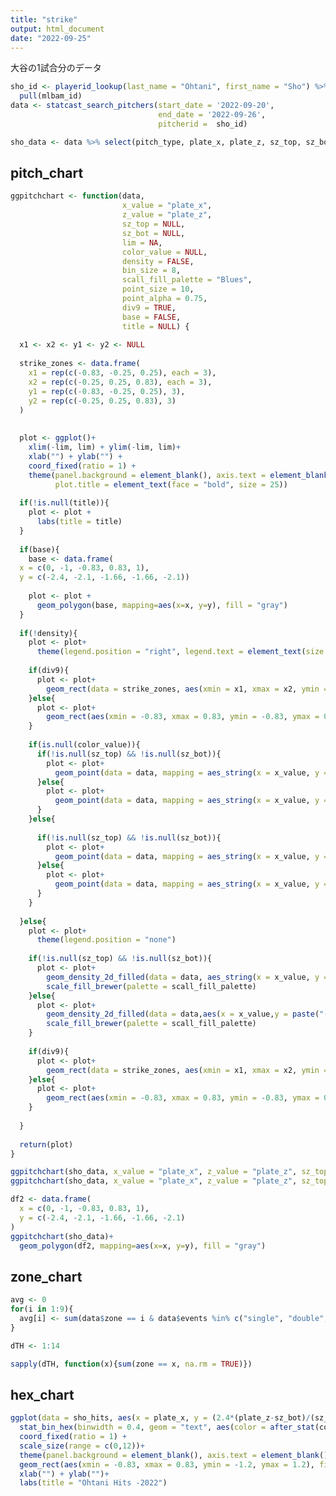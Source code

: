 ```yaml
---
title: "strike"
output: html_document
date: "2022-09-25"
---
```


大谷の1試合分のデータ
```r
sho_id <- playerid_lookup(last_name = "Ohtani", first_name = "Sho") %>% 
  pull(mlbam_id)
data <- statcast_search_pitchers(start_date = '2022-09-20',
                                 end_date = '2022-09-26',
                                 pitcherid =  sho_id)

sho_data <- data %>% select(pitch_type, plate_x, plate_z, sz_top, sz_bot)
```

## pitch_chart
```r
ggpitchchart <- function(data,
                         x_value = "plate_x",
                         z_value = "plate_z",
                         sz_top = NULL,
                         sz_bot = NULL,
                         lim = NA,
                         color_value = NULL,
                         density = FALSE,
                         bin_size = 8,
                         scall_fill_palette = "Blues",
                         point_size = 10,
                         point_alpha = 0.75,
                         div9 = TRUE,
                         base = FALSE,
                         title = NULL) {
  
  x1 <- x2 <- y1 <- y2 <- NULL
  
  strike_zones <- data.frame(
    x1 = rep(c(-0.83, -0.25, 0.25), each = 3),
    x2 = rep(c(-0.25, 0.25, 0.83), each = 3),
    y1 = rep(c(-0.83, -0.25, 0.25), 3),
    y2 = rep(c(-0.25, 0.25, 0.83), 3)
  )
  
  
  plot <- ggplot()+
    xlim(-lim, lim) + ylim(-lim, lim)+
    xlab("") + ylab("") +
    coord_fixed(ratio = 1) +
    theme(panel.background = element_blank(), axis.text = element_blank(), axis.ticks = element_blank(),
          plot.title = element_text(face = "bold", size = 25))
  
  if(!is.null(title)){
    plot <- plot +
      labs(title = title)
  }
  
  if(base){
    base <- data.frame(
  x = c(0, -1, -0.83, 0.83, 1),
  y = c(-2.4, -2.1, -1.66, -1.66, -2.1))
    
    plot <- plot +
      geom_polygon(base, mapping=aes(x=x, y=y), fill = "gray")
  }
  
  if(!density){
    plot <- plot+
      theme(legend.position = "right", legend.text = element_text(size = 17), legend.title = element_text(size = 17))
    
    if(div9){
      plot <- plot+
        geom_rect(data = strike_zones, aes(xmin = x1, xmax = x2, ymin = y1, ymax = y2), fill = "white", color = "gray20")
    }else{
      plot <- plot+
        geom_rect(aes(xmin = -0.83, xmax = 0.83, ymin = -0.83, ymax = 0.83), fill = NA, color = "gray20")
    }
    
    if(is.null(color_value)){
      if(!is.null(sz_top) && !is.null(sz_bot)){
        plot <- plot+
          geom_point(data = data, mapping = aes_string(x = x_value, y = paste("(1.66*(",z_value,"-",sz_bot,")/(",sz_top,"-",sz_bot,")-0.83)")),color = "blue", alpha = point_alpha, size = point_size)
      }else{
        plot <- plot+
          geom_point(data = data, mapping = aes_string(x = x_value, y = paste("(1.66*(",z_value,"-1.57)/(3.39-1.57)-0.83)")), color = "blue", alpha = point_alpha, size = point_size)
      }
    }else{
      
      if(!is.null(sz_top) && !is.null(sz_bot)){
        plot <- plot+
          geom_point(data = data, mapping = aes_string(x = x_value, y = paste("(1.66*(",z_value,"-",sz_bot,")/(",sz_top,"-",sz_bot,")-0.83)"), color = color_value), alpha = point_alpha, size = point_size)
      }else{
        plot <- plot+
          geom_point(data = data, mapping = aes_string(x = x_value, y = paste("(1.66*(",z_value,"-1.57)/(3.39-1.57)-0.83)"), color = color_value), alpha = point_alpha, size = point_size)
      }
    }
    
  }else{
    plot <- plot+
      theme(legend.position = "none")
    
    if(!is.null(sz_top) && !is.null(sz_bot)){
      plot <- plot+
        geom_density_2d_filled(data = data, aes_string(x = x_value, y = paste("(1.66*(",z_value,"-",sz_bot,")/(",sz_top,"-",sz_bot,")-0.83)")), bins = bin_size, alpha = 0.5)+
        scale_fill_brewer(palette = scall_fill_palette)
    }else{
      plot <- plot+
        geom_density_2d_filled(data = data,aes(x = x_value,y = paste("(1.66*(",z_value,"-1.57)/(3.39-1.57)-0.83)")),bins = bin_size, alpha = 0.5)+
        scale_fill_brewer(palette = scall_fill_palette)
    }
    
    if(div9){
      plot <- plot+
        geom_rect(data = strike_zones, aes(xmin = x1, xmax = x2, ymin = y1, ymax = y2), fill = NA, color = "gray20")
    }else{
      plot <- plot+
        geom_rect(aes(xmin = -0.83, xmax = 0.83, ymin = -0.83, ymax = 0.83), fill = NA, color = "gray20")
    }
    
  }
  
  return(plot)
}
```

```r
ggpitchchart(sho_data, x_value = "plate_x", z_value = "plate_z", sz_top = "sz_top", sz_bot = "sz_bot", color_value = "pitch_type", base = TRUE, title = "Ohtani, 9.24")
ggpitchchart(sho_data, x_value = "plate_x", z_value = "plate_z", sz_top = "sz_top", sz_bot = "sz_bot", lim = 2, density = TRUE, div9 = FALSE, title = "Ohtani, 9.24")
```
```r
df2 <- data.frame(
  x = c(0, -1, -0.83, 0.83, 1),
  y = c(-2.4, -2.1, -1.66, -1.66, -2.1)
)
ggpitchchart(sho_data)+
  geom_polygon(df2, mapping=aes(x=x, y=y), fill = "gray")
```


## zone_chart
```r
avg <- 0
for(i in 1:9){
  avg[i] <- sum(data$zone == i & data$events %in% c("single", "double", "triple", "home_run"))/sum(data$zone == 1 & data$events %in% c("single", "double", "triple", "k", "home_run", "field_out"))
}
```

```r
dTH <- 1:14

sapply(dTH, function(x){sum(zone == x, na.rm = TRUE)})
```


## hex_chart
```r
ggplot(data = sho_hits, aes(x = plate_x, y = (2.4*(plate_z-sz_bot)/(sz_top-sz_bot)-1.2))) +
  stat_bin_hex(binwidth = 0.4, geom = "text", aes(color = after_stat(count), size =  after_stat(count)), label = "⬢", family = "STIXTwoMath") +
  coord_fixed(ratio = 1) +
  scale_size(range = c(0,12))+
  theme(panel.background = element_blank(), axis.text = element_blank(), axis.ticks = element_blank())+
  geom_rect(aes(xmin = -0.83, xmax = 0.83, ymin = -1.2, ymax = 1.2), fill = NA, color = "gray") +
  xlab("") + ylab("")+
  labs(title = "Ohtani Hits -2022")
  
```

